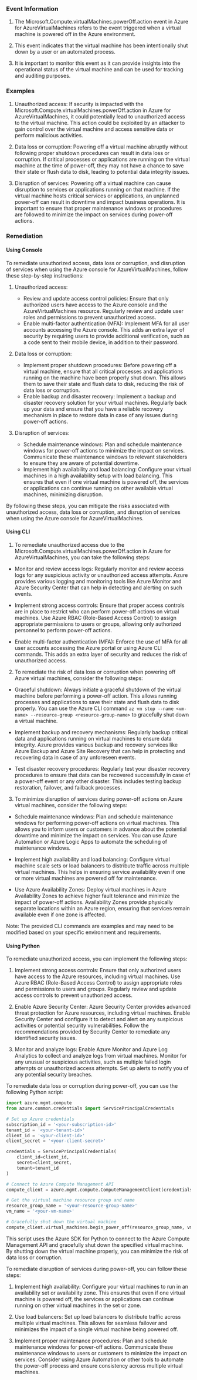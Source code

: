 
### Event Information

1. The Microsoft.Compute.virtualMachines.powerOff.action event in Azure for AzureVirtualMachines refers to the event triggered when a virtual machine is powered off in the Azure environment.

2. This event indicates that the virtual machine has been intentionally shut down by a user or an automated process.

3. It is important to monitor this event as it can provide insights into the operational status of the virtual machine and can be used for tracking and auditing purposes.


### Examples

1. Unauthorized access: If security is impacted with the Microsoft.Compute.virtualMachines.powerOff.action in Azure for AzureVirtualMachines, it could potentially lead to unauthorized access to the virtual machine. This action could be exploited by an attacker to gain control over the virtual machine and access sensitive data or perform malicious activities.

2. Data loss or corruption: Powering off a virtual machine abruptly without following proper shutdown procedures can result in data loss or corruption. If critical processes or applications are running on the virtual machine at the time of power-off, they may not have a chance to save their state or flush data to disk, leading to potential data integrity issues.

3. Disruption of services: Powering off a virtual machine can cause disruption to services or applications running on that machine. If the virtual machine hosts critical services or applications, an unplanned power-off can result in downtime and impact business operations. It is important to ensure that proper maintenance windows or procedures are followed to minimize the impact on services during power-off actions.

### Remediation

#### Using Console

To remediate unauthorized access, data loss or corruption, and disruption of services when using the Azure console for AzureVirtualMachines, follow these step-by-step instructions:

1. Unauthorized access:
   - Review and update access control policies: Ensure that only authorized users have access to the Azure console and the AzureVirtualMachines resource. Regularly review and update user roles and permissions to prevent unauthorized access.
   - Enable multi-factor authentication (MFA): Implement MFA for all user accounts accessing the Azure console. This adds an extra layer of security by requiring users to provide additional verification, such as a code sent to their mobile device, in addition to their password.

2. Data loss or corruption:
   - Implement proper shutdown procedures: Before powering off a virtual machine, ensure that all critical processes and applications running on the machine have been properly shut down. This allows them to save their state and flush data to disk, reducing the risk of data loss or corruption.
   - Enable backup and disaster recovery: Implement a backup and disaster recovery solution for your virtual machines. Regularly back up your data and ensure that you have a reliable recovery mechanism in place to restore data in case of any issues during power-off actions.

3. Disruption of services:
   - Schedule maintenance windows: Plan and schedule maintenance windows for power-off actions to minimize the impact on services. Communicate these maintenance windows to relevant stakeholders to ensure they are aware of potential downtime.
   - Implement high availability and load balancing: Configure your virtual machines in a high availability setup with load balancing. This ensures that even if one virtual machine is powered off, the services or applications can continue running on other available virtual machines, minimizing disruption.

By following these steps, you can mitigate the risks associated with unauthorized access, data loss or corruption, and disruption of services when using the Azure console for AzureVirtualMachines.

#### Using CLI

1. To remediate unauthorized access due to the Microsoft.Compute.virtualMachines.powerOff.action in Azure for AzureVirtualMachines, you can take the following steps:

- Monitor and review access logs: Regularly monitor and review access logs for any suspicious activity or unauthorized access attempts. Azure provides various logging and monitoring tools like Azure Monitor and Azure Security Center that can help in detecting and alerting on such events.

- Implement strong access controls: Ensure that proper access controls are in place to restrict who can perform power-off actions on virtual machines. Use Azure RBAC (Role-Based Access Control) to assign appropriate permissions to users or groups, allowing only authorized personnel to perform power-off actions.

- Enable multi-factor authentication (MFA): Enforce the use of MFA for all user accounts accessing the Azure portal or using Azure CLI commands. This adds an extra layer of security and reduces the risk of unauthorized access.

2. To remediate the risk of data loss or corruption when powering off Azure virtual machines, consider the following steps:

- Graceful shutdown: Always initiate a graceful shutdown of the virtual machine before performing a power-off action. This allows running processes and applications to save their state and flush data to disk properly. You can use the Azure CLI command `az vm stop --name <vm-name> --resource-group <resource-group-name>` to gracefully shut down a virtual machine.

- Implement backup and recovery mechanisms: Regularly backup critical data and applications running on virtual machines to ensure data integrity. Azure provides various backup and recovery services like Azure Backup and Azure Site Recovery that can help in protecting and recovering data in case of any unforeseen events.

- Test disaster recovery procedures: Regularly test your disaster recovery procedures to ensure that data can be recovered successfully in case of a power-off event or any other disaster. This includes testing backup restoration, failover, and failback processes.

3. To minimize disruption of services during power-off actions on Azure virtual machines, consider the following steps:

- Schedule maintenance windows: Plan and schedule maintenance windows for performing power-off actions on virtual machines. This allows you to inform users or customers in advance about the potential downtime and minimize the impact on services. You can use Azure Automation or Azure Logic Apps to automate the scheduling of maintenance windows.

- Implement high availability and load balancing: Configure virtual machine scale sets or load balancers to distribute traffic across multiple virtual machines. This helps in ensuring service availability even if one or more virtual machines are powered off for maintenance.

- Use Azure Availability Zones: Deploy virtual machines in Azure Availability Zones to achieve higher fault tolerance and minimize the impact of power-off actions. Availability Zones provide physically separate locations within an Azure region, ensuring that services remain available even if one zone is affected.

Note: The provided CLI commands are examples and may need to be modified based on your specific environment and requirements.

#### Using Python

To remediate unauthorized access, you can implement the following steps:

1. Implement strong access controls: Ensure that only authorized users have access to the Azure resources, including virtual machines. Use Azure RBAC (Role-Based Access Control) to assign appropriate roles and permissions to users and groups. Regularly review and update access controls to prevent unauthorized access.

2. Enable Azure Security Center: Azure Security Center provides advanced threat protection for Azure resources, including virtual machines. Enable Security Center and configure it to detect and alert on any suspicious activities or potential security vulnerabilities. Follow the recommendations provided by Security Center to remediate any identified security issues.

3. Monitor and analyze logs: Enable Azure Monitor and Azure Log Analytics to collect and analyze logs from virtual machines. Monitor for any unusual or suspicious activities, such as multiple failed login attempts or unauthorized access attempts. Set up alerts to notify you of any potential security breaches.

To remediate data loss or corruption during power-off, you can use the following Python script:

```python
import azure.mgmt.compute
from azure.common.credentials import ServicePrincipalCredentials

# Set up Azure credentials
subscription_id = '<your-subscription-id>'
tenant_id = '<your-tenant-id>'
client_id = '<your-client-id>'
client_secret = '<your-client-secret>'

credentials = ServicePrincipalCredentials(
    client_id=client_id,
    secret=client_secret,
    tenant=tenant_id
)

# Connect to Azure Compute Management API
compute_client = azure.mgmt.compute.ComputeManagementClient(credentials, subscription_id)

# Get the virtual machine resource group and name
resource_group_name = '<your-resource-group-name>'
vm_name = '<your-vm-name>'

# Gracefully shut down the virtual machine
compute_client.virtual_machines.begin_power_off(resource_group_name, vm_name)
```

This script uses the Azure SDK for Python to connect to the Azure Compute Management API and gracefully shut down the specified virtual machine. By shutting down the virtual machine properly, you can minimize the risk of data loss or corruption.

To remediate disruption of services during power-off, you can follow these steps:

1. Implement high availability: Configure your virtual machines to run in an availability set or availability zone. This ensures that even if one virtual machine is powered off, the services or applications can continue running on other virtual machines in the set or zone.

2. Use load balancers: Set up load balancers to distribute traffic across multiple virtual machines. This allows for seamless failover and minimizes the impact of a single virtual machine being powered off.

3. Implement proper maintenance procedures: Plan and schedule maintenance windows for power-off actions. Communicate these maintenance windows to users or customers to minimize the impact on services. Consider using Azure Automation or other tools to automate the power-off process and ensure consistency across multiple virtual machines.

